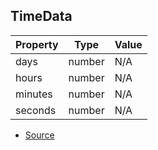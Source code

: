 ## TimeData

| Property | Type | Value |
| ----------- | ----------- | ----------- |
| days | number | N/A |
| hours | number | N/A |
| minutes | number | N/A |
| seconds | number | N/A |


- [Source](https://github.com/Androz2091/discord-player/blob/97a849a/packages/discord-player/src/types/types.ts#L106)